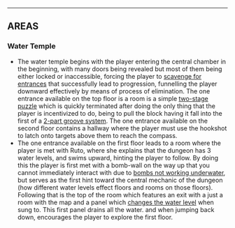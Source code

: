 ----

== AREAS ==
=== Water Temple ===
* The water temple begins with the player entering the central chamber in the beginning, with many doors being revealed but most of them being either locked or inaccessible, forcing the player to [[glossary#Deflection|scavenge for entrances]] that successfully lead to progression, funnelling the player downward effectively by means of process of elimination. The one entrance available on the top floor is a room is a simple [[two-stage puzzle]] which is quickly terminated after doing the only thing that the player is incentivized to do, being to pull the block having it fall into the first of a [[2-part groove system]]. The one entrance available on the second floor contains a hallway where the player must use the hookshot to latch onto targets above them to reach the compass.
* The one entrance available on the first floor leads to a room where the player is met with Ruto, where she explains that the dungeon has 3 water levels, and swims upward, hinting the player to follow. By doing this the player is first met with a bomb-wall on the way up that you cannot immediately interact with due to [[bombs not working underwater]], but serves as the first hint toward the central mechanic of the dungeon (how different water levels effect floors and rooms on those floors). Following that is the top of the room which features an exit with a just a room with the map and a panel which [[glossary#Environmental Transformation|changes the water level]] when sung to. This first panel drains all the water. and when jumping back down, encourages the player to explore the first floor.
